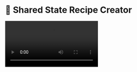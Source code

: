 # 🍳 Shared State Recipe Creator

<Video src="https://screen-studio-shareable-links.67aa83ffa7fb557cd114a7156fca4e73.r2.cloudflarestorage.com/V2zfIWNf-video.mp4?X-Amz[…]aders=host&x-id=GetObject" />

## What This Demo Shows

This demo showcases CopilotKit's **shared state** functionality - a powerful feature that enables bidirectional data flow between:
1. **Frontend → Agent**: UI controls update the agent's context in real-time
2. **Agent → Frontend**: The Copilot's recipe creations instantly update the UI components

It's like having a cooking buddy who not only listens to what you want but also updates your recipe card as you chat - no refresh needed! ✨

## How to Interact

Mix and match any of these parameters (or none at all - it's up to you!):
- **Skill Level**: Beginner to expert 👨‍🍳
- **Cooking Time**: Quick meals or slow cooking ⏱️
- **Special Preferences**: Dietary needs, flavor profiles, health goals 🥗
- **Ingredients**: Items you want to include 🧅🥩🍄
- **Instructions**: Any specific steps

Then chat with your Copilot chef with prompts like:
- "I'm a beginner cook. Can you make me a quick dinner?"
- "I need something spicy with chicken that takes under 30 minutes!"

## ✨ Shared State Magic in Action

**What's happening technically:**
- The UI and Copilot agent share the same state object (**Agent State = UI State**)
- Changes from either side automatically update the other
- Neither side needs to manually request updates from the other

**What you'll see in this demo:**
- Set cooking time to 20 minutes in the UI and watch the Copilot immediately respect your time constraint
- Add ingredients through the UI and see them appear in your recipe
- When the Copilot suggests new ingredients, watch them automatically appear in the UI ingredients list
- Change your skill level and see how the Copilot adapts its instructions in real-time

This synchronized state creates a seamless experience where the agent always has your current preferences, and any updates to the recipe are instantly reflected in both places.

This shared state pattern can be applied to any application where you want your UI and Copilot to work together in perfect harmony! 